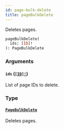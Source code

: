 ```yaml
---
id: page-bulk-delete
title: pageBulkDelete
---
```


Deletes pages.

```graphql
pageBulkDelete(
  ids: [ID]!
): PageBulkDelete

```

### Arguments

#### `ids` ([`[ID]!`](../../../developer/api-reference/scalars/id))

List of page IDs to delete.

### Type

#### [`PageBulkDelete`](../../../developer/api-reference/objects/page-bulk-delete)

Deletes pages.
